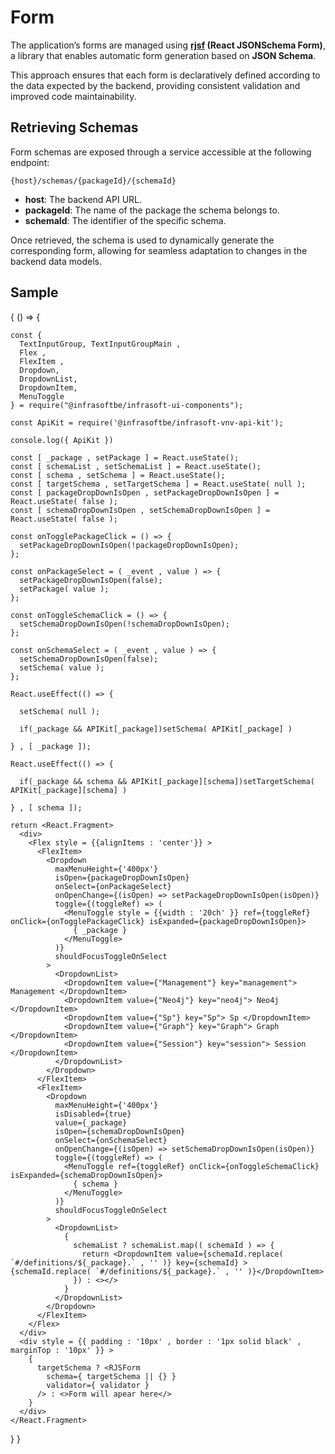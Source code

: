 

# Form

The application’s forms are managed using **[rjsf](https://github.com/rjsf-team/react-jsonschema-form) (React JSONSchema Form)**, a library that enables automatic form generation based on **JSON Schema**.

This approach ensures that each form is declaratively defined according to the data expected by the backend, providing consistent validation and improved code maintainability.

## Retrieving Schemas

Form schemas are exposed through a service accessible at the following endpoint:
```shell
{host}/schemas/{packageId}/{schemaId}
```

  - **host**: The backend API URL.
  - **packageId**: The name of the package the schema belongs to.
  - **schemaId**: The identifier of the specific schema.

Once retrieved, the schema is used to dynamically generate the corresponding form, allowing for seamless adaptation to changes in the backend data models.

## Sample

<BrowserOnly>{
  () => {

    const { 
      TextInputGroup, TextInputGroupMain , 
      Flex , 
      FlexItem ,
      Dropdown,
      DropdownList,
      DropdownItem,
      MenuToggle
    } = require("@infrasoftbe/infrasoft-ui-components");

    const ApiKit = require('@infrasoftbe/infrasoft-vnv-api-kit');

    console.log({ ApiKit })

    const [ _package , setPackage ] = React.useState();
    const [ schemaList , setSchemaList ] = React.useState();
    const [ schema , setSchema ] = React.useState();
    const [ targetSchema , setTargetSchema ] = React.useState( null );
    const [ packageDropDownIsOpen , setPackageDropDownIsOpen ] = React.useState( false );
    const [ schemaDropDownIsOpen , setSchemaDropDownIsOpen ] = React.useState( false );

    const onTogglePackageClick = () => {
      setPackageDropDownIsOpen(!packageDropDownIsOpen);
    };

    const onPackageSelect = ( _event , value ) => {
      setPackageDropDownIsOpen(false);
      setPackage( value );
    };

    const onToggleSchemaClick = () => {
      setSchemaDropDownIsOpen(!schemaDropDownIsOpen);
    };

    const onSchemaSelect = ( _event , value ) => {
      setSchemaDropDownIsOpen(false);
      setSchema( value );
    };
    
    React.useEffect(() => {

      setSchema( null );

      if(_package && APIKit[_package])setSchema( APIKit[_package] )

    } , [ _package ]);

    React.useEffect(() => {

      if(_package && schema && APIKit[_package][schema])setTargetSchema( APIKit[_package][schema] )

    } , [ schema ]);

    return <React.Fragment>
      <div>
        <Flex style = {{alignItems : 'center'}} >
          <FlexItem>
            <Dropdown
              maxMenuHeight={'400px'}
              isOpen={packageDropDownIsOpen}
              onSelect={onPackageSelect}
              onOpenChange={(isOpen) => setPackageDropDownIsOpen(isOpen)}
              toggle={(toggleRef) => (
                <MenuToggle style = {{width : '20ch' }} ref={toggleRef} onClick={onTogglePackageClick} isExpanded={packageDropDownIsOpen}>
                  { _package }
                </MenuToggle>
              )}
              shouldFocusToggleOnSelect
            >
              <DropdownList>
                <DropdownItem value={"Management"} key="management"> Management </DropdownItem>
                <DropdownItem value={"Neo4j"} key="neo4j"> Neo4j </DropdownItem>
                <DropdownItem value={"Sp"} key="Sp"> Sp </DropdownItem>
                <DropdownItem value={"Graph"} key="Graph"> Graph </DropdownItem>
                <DropdownItem value={"Session"} key="session"> Session </DropdownItem>
              </DropdownList>
            </Dropdown>
          </FlexItem>
          <FlexItem>
            <Dropdown
              maxMenuHeight={'400px'}
              isDisabled={true}
              value={_package}
              isOpen={schemaDropDownIsOpen}
              onSelect={onSchemaSelect}
              onOpenChange={(isOpen) => setSchemaDropDownIsOpen(isOpen)}
              toggle={(toggleRef) => (
                <MenuToggle ref={toggleRef} onClick={onToggleSchemaClick} isExpanded={schemaDropDownIsOpen}>
                  { schema }
                </MenuToggle>
              )}
              shouldFocusToggleOnSelect
            >
              <DropdownList>
                {
                  schemaList ? schemaList.map(( schemaId ) => {
                    return <DropdownItem value={schemaId.replace( `#/definitions/${_package}.` , '' )} key={schemaId} >{schemaId.replace( `#/definitions/${_package}.` , '' )}</DropdownItem>
                  }) : <></>
                }
              </DropdownList>
            </Dropdown>
          </FlexItem>
        </Flex>
      </div>
      <div style = {{ padding : '10px' , border : '1px solid black' , marginTop : '10px' }} >
        {
          targetSchema ? <RJSForm 
            schema={ targetSchema || {} } 
            validator={ validator } 
          /> : <>Form will apear here</>
        }
      </div>
    </React.Fragment>
  }
}</BrowserOnly>

